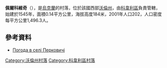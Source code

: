 {{coord|51|4|58|N|24|40|15|E|scale:30000|display=title}}

'''佩爾科維奇'''（{{lang-uk|Перковичі}}），是[[烏克蘭|烏克蘭]]的村落，位於該國西部[[沃倫州|沃倫州]]，由[[科韋利區|科韋利區]]負責管轄，始建於1545年，面積0.14平方公里，海拔高度184米，2001年人口202，人口密度每平方公里1,496.3人。

==參考資料==
* [http://weather.in.ua/ua/volynskaja/19967 Погода в селі Перковичі] {{Wayback|url=http://weather.in.ua/ua/volynskaja/19967 |date=20111219103440 }}

[[Category:沃倫州村落|Category:沃倫州村落]]
[[Category:科韋利區村落|Category:科韋利區村落]]

{{Volyn-geo-stub}}